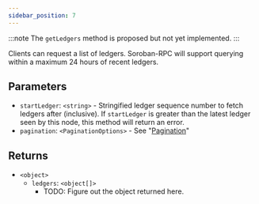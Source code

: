 ```yaml
---
sidebar_position: 7
---
```


:::note
The `getLedgers` method is proposed but not yet implemented.
:::


Clients can request a list of ledgers. Soroban-RPC will support querying within a maximum 24 hours of recent ledgers.

## Parameters

- `startLedger`: `<string>` - Stringified ledger sequence number to fetch ledgers after (inclusive). If `startLedger` is greater than the latest ledger seen by this node, this method will return an error.
- `pagination`: `<PaginationOptions>` - See "[Pagination](../pagination)"

## Returns

- `<object>`
  - `ledgers`: `<object[]>`
    - TODO: Figure out the object returned here.

